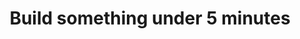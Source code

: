---
sidebar_position: 3
title: Build something under 5 minutes
description: Build a usecase quickly under 5 minutes 
---